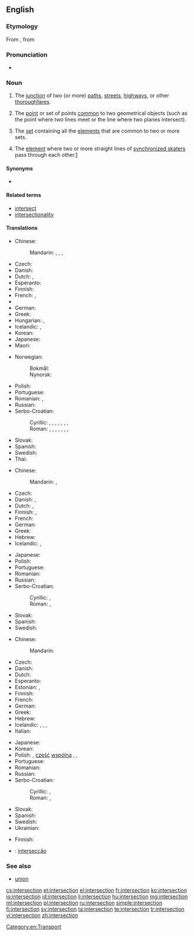 ==English==
{{wikipedia}}

===Etymology===
From {{etyl|frm|en}} {{term|intersection|lang=frm}}, from {{etyl|la|en}} {{term|intersectiō|lang=la}}

===Pronunciation===
* {{IPA|/ˈɪntərˌsɛkʃən/}}

===Noun===
{{en-noun}}

# The [[junction]] of two (or more) [[path]]s, [[street]]s, [[highway]]s, or other [[thoroughfare]]s.
# {{context|geometry|lang=en}} The [[point]] or set of points [[common]] to two geometrical objects (such as the point where two lines meet or the line where two planes intersect).
# {{context|set theory|lang=en}} The [[set]] containing all the [[element]]s that are common to two or more sets.
# {{context|sports|lang=en}} The [[element]] where two or more straight lines of [[synchronized skating|synchronized skaters]] pass through each other.[http://www.isu.org/vsite/vcontent/content/transnews/0,10869,4844-128590-19728-18885-295370-3787-4771-layout160-129898-news-item,00.html]

====Synonyms====
* {{sense|junction of paths}} {{l|en|crossroads}}

====Related terms====
* [[intersect]]
* [[intersectionality]]

====Translations====
{{trans-top|junction of two or more paths, etc}}
* Chinese:
*: Mandarin: {{t+|cmn|路口|tr=lùkǒu|sc=Hani}}, {{t+|cmn|交叉|tr=jiāochā|sc=Hani}}, {{t|cmn|交差點|sc=Hani}}, {{t|cmn|交差点|tr=jiāochāidiǎn|sc=Hani}}
* Czech: {{t+|cs|křižovatka|f}}
* Danish: {{t|da|kryds|n}}
* Dutch: {{t+|nl|kruising|f}}, {{t+|nl|kruispunt|m}}
* Esperanto: {{t|eo|kruciĝo}}
* Finnish: {{t+|fi|risteys}}
* French: {{t+|fr|carrefour|m}}, {{t+|fr|intersection|f}}
* {{trreq|ka}}
* German: {{t+|de|Kreuzung|f}}
* Greek: {{t+|el|διασταύρωση|f}}
* Hungarian: {{t+|hu|útkereszteződés}}, {{t+|hu|csomópont}}
* Icelandic: {{t|is|vegamót|n-p}}, {{t+|is|gatnamót|n-p}}
* Korean: {{t|ko|교차로|tr=gyocharo}}
* Japanese: {{t|ja|交差点|tr=こうさてん, kōsaten}}
* Maori: {{t|mi|rīpekanga}}
{{trans-mid}}
* Norwegian:
*: Bokmål: {{t+|nb|kryss|n}}
*: Nynorsk: {{t|nn|kryss|n}}
* Polish: {{t+|pl|skrzyżowanie|n}}
* Portuguese: {{t+|pt|interseção|f}}
* Romanian: {{t+|ro|intersecție|f}}, {{t+|ro|intersectare|f}}
* Russian: {{t+|ru|перекрёсток|m|tr=perekrjóstok}}
* Serbo-Croatian:
*: Cyrillic: {{t|sh|кри́жа̄ње|n|sc=Cyrl}}, {{t|sh|ра́скр̄шће|n|sc=Cyrl}}, {{t|sh|ра́скрсница|f|sc=Cyrl}}, {{t|sh|ра́скрӣжје|n|sc=Cyrl}}, {{t|sh|крѝжӣште|n|sc=Cyrl}}, {{t|sh|крижо̀пӯт|m|sc=Cyrl}}, {{t|sh|крижо̀пӯће|n|sc=Cyrl}}, {{t|sh|крсто̀пӯће|n|sc=Cyrl}}
*: Roman: {{t|sh|krížānje|n}}, {{t|sh|ráskr̄šće|n}}, {{t|sh|ráskrsnica|f}}, {{t|sh|ráskrīžje|n}}, {{t|sh|krìžīšte|n}}, {{t|sh|križòpūt|m}}, {{t|sh|križòpūće|n}}, {{t|sh|krstòpūće|n}}
* Slovak: {{t|sk|križovatka|f}}
* Spanish: {{t+|es|cruce|m}}
* Swedish: {{t+|sv|korsning|c}}
* Thai: {{t+|th|สี่แยก||tr=seyae}}
{{trans-bottom}}

{{trans-top|in geometry}}
* Chinese:
*: Mandarin: {{t|cmn|交點|sc=Hani}}, {{t+|cmn|交点|tr=jiāodiǎn|sc=Hani}}
* Czech: {{t|cs|průsečík|m}}
* Danish: {{t|da|skæring}}, {{t|da|skæringspunkt|n}}
* Dutch: {{t+|nl|kruispunt|m}}, {{t|nl|doorsnijding|f}}
* Finnish: {{t+|fi|leikkauspiste}}, {{t+|fi|leikkaus}}
* French: {{t+|fr|intersection|f}}
* German: {{t+|de|Schnittpunkt|m}}
* Greek: {{t+|el|τομή|f}}
* Hebrew: {{t|he|חיתוך}}
* Icelandic: {{t|is|sniðmengi|n}}, {{qualifier|a single point of intersection}} {{t|is|skurðpunktur|m}}
{{trans-mid}}
* Japanese: {{t+|ja|交点|tr=こうてん, kōten}}
* Polish: {{t|pl|punkt przecięcia|m}}
* Portuguese: {{t+|pt|interseção|f}}
* Romanian: {{t+|ro|intersecție|f}}
* Russian: {{t+|ru|пересечение|n|tr=peresečénije}}
* Serbo-Croatian:
*: Cyrillic: {{qualifier|Ekavian}} {{t|sh|пре́сек|m|sc=Cyrl}}, {{qualifier|Ijekavian}} {{t|sh|пре́сјек|m|sc=Cyrl}}
*: Roman: {{qualifier|Ekavian}} {{t|sh|prések|m}}, {{qualifier|Ijekavian}} {{t|sh|présjek|m}}
* Slovak: {{t|sk|priesečník|m}}
* Spanish: {{t+|es|intersección|f}}
* Swedish: {{t|sv|skärning|c}}
{{trans-bottom}}

{{trans-top|in set theory}}
* Chinese:
*: Mandarin: {{t+|cmn|交集|tr=jiāojí|sc=Hani}}
* Czech: {{t|cs|průnik|m}}
* Danish: {{t|da|fællesmængde|c}}
* Dutch: {{t+|nl|doorsnede}}
* Esperanto: {{t|eo|komunaĵo}}
* Estonian: {{t|et|ühisosa}}, {{t|et|lõige}}
* Finnish: {{t+|fi|leikkaus}}
* French: {{t+|fr|intersection|f}}
* German: {{t+|de|Durchschnitt}}
* Greek: {{t+|el|τομή|f|tr=tomí}}
* Hebrew: {{t|he|חיתוך}}
* Icelandic: {{t|is|sniðmengi|n}}, {{t+|is|snið|n}}, {{t|is|skurðmengi|n}}, {{t|is|skarmengi|n}}
* Italian: {{t+|it|intersezione|f}}
{{trans-mid}}
* Japanese: {{t|ja|積集合|tr=せきしゅうごう, sekishūgō}}
* Korean: {{t+|ko|교집합|sc=Kore}}
* Polish: {{t+|pl|przekrój|m}}, [[część]] [[wspólny|wspólna]] {{g|f}}, {{t+|pl|przecięcie|n}}, {{t|pl|iloczyn zbiorów|m}}
* Portuguese: {{t+|pt|interseção|f}}
* Romanian: {{t+|ro|intersecție|f}}
* Russian: {{t+|ru|пересечение|n|tr=peresečénije}}
* Serbo-Croatian:
*: Cyrillic: {{qualifier|Ekavian}} {{t|sh|пре́сек|m|sc=Cyrl}}, {{qualifier|Ijekavian}} {{t|sh|пре́сјек|m|sc=Cyrl}}
*: Roman: {{qualifier|Ekavian}} {{t|sh|prések|m}}, {{qualifier|Ijekavian}} {{t|sh|présjek|m}}
* Slovak: {{t|sk|prienik|m}}
* Spanish: {{t+|es|intersección|f}}
* Swedish: {{t+|sv|snitt|n}}
* Ukrainian: {{t|uk|перетин множин|tr=peretyn množyn}}
{{trans-bottom}}

{{trans-top|two or more straight lines of synchronized skaters passing through each other}}
* Finnish: {{t+|fi|läpimeno}}
{{trans-mid}}
{{trans-bottom}}

{{checktrans-top}}
* {{ttbc|pt}}: [[intersecção]] {{g|f}}
{{trans-bottom}}

===See also===
* [[union]]

[[Category:en:Transport]]

[[cs:intersection]]
[[et:intersection]]
[[el:intersection]]
[[fr:intersection]]
[[ko:intersection]]
[[io:intersection]]
[[id:intersection]]
[[li:intersection]]
[[hu:intersection]]
[[mg:intersection]]
[[ml:intersection]]
[[pl:intersection]]
[[ru:intersection]]
[[simple:intersection]]
[[fi:intersection]]
[[sv:intersection]]
[[ta:intersection]]
[[te:intersection]]
[[tr:intersection]]
[[vi:intersection]]
[[zh:intersection]]